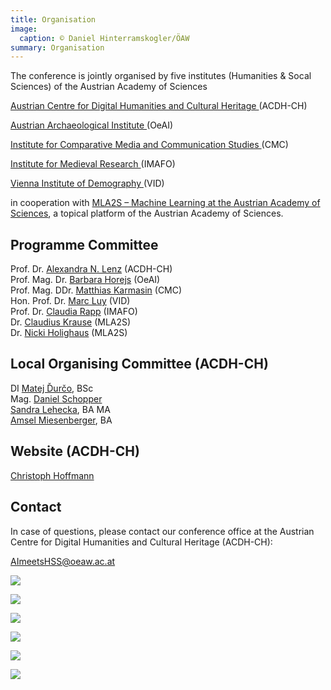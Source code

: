 ```yaml
---
title: Organisation
image:
  caption: © Daniel Hinterramskogler/ÖAW
summary: Organisation
---
```

The conference is jointly organised by five institutes (Humanities & Socal Sciences) of the Austrian Academy of Sciences

[Austrian Centre for Digital Humanities and Cultural Heritage ](https://www.oeaw.ac.at/acdh/)(ACDH-CH)

[Austrian Archaeological Institute ](https://www.oeaw.ac.at/en/oeai/)(OeAI)

[Institute for Comparative Media and Communication Studies ](https://www.oeaw.ac.at/cmc/)(CMC)

[Institute for Medieval Research ](https://www.oeaw.ac.at/en/imafo/home)(IMAFO)

[Vienna Institute of Demography ](https://www.oeaw.ac.at/vid)(VID)

in cooperation with [MLA2S – Machine Learning at the Austrian Academy of Sciences](https://www.oeaw.ac.at/mla2s/), a topical platform of the Austrian Academy of Sciences.

## Programme Committee

Prof. Dr. [Alexandra N. Lenz](https://www.oeaw.ac.at/acdh/institute/team/staff-members/alexandra-n-lenz) (ACDH-CH)\
Prof. Mag. Dr. [Barbara Horejs](https://www.oeaw.ac.at/en/oeai/institute/team/person/barbara-horejs) (OeAI) \
Prof. Mag. DDr. [Matthias Karmasin](https://www.oeaw.ac.at/cmc/the-institute/staff/matthias-karmasin/) (CMC)\
Hon. Prof. Dr. [Marc Luy](https://www.oeaw.ac.at/vid/people/staff/marc-luy/) (VID)\
Prof. Dr. [Claudia Rapp](https://www.oeaw.ac.at/byzanz/mitarbeiterinnen#c39365) (IMAFO)\
Dr. [Claudius Krause](https://www.oeaw.ac.at/en/hephy/the-institute/staff-members/staff/claudius-krause) (MLA2S)\
Dr. [Nicki Holighaus](https://www.oeaw.ac.at/en/ari/our-team/holighaus-nicki) (MLA2S)

## Local Organising Committee (ACDH-CH)

DI [Matej Ďurčo](https://www.oeaw.ac.at/acdh/institute/team/staff-members/matej-durco), BSc\
Mag. [Daniel Schopper](https://www.oeaw.ac.at/acdh/institute/team/staff-members/daniel-schopper)\
[Sandra Lehecka](https://www.oeaw.ac.at/acdh/institute/team/staff-members/sandra-lehecka), BA MA\
[Amsel Miesenberger](https://www.oeaw.ac.at/acdh/institute/team/staff-members/amsel-miesenberger), BA

## Website (ACDH-CH)

[Christoph Hoffmann](https://www.oeaw.ac.at/acdh/institute/team/staff-members/christoph-hoffmann)

## Contact

In case of questions, please contact our conference office at the Austrian Centre for Digital Humanities and Cultural Heritage (ACDH-CH):

[AImeetsHSS@oeaw.ac.at](mailto:AImeetsHSS@oeaw.ac.at)

![](/conference/ai-meets-hss/assets/content/en/pages/organisation/ACDH-CH-LOGO.jpg)

![](/conference/ai-meets-hss/assets/content/en/pages/organisation/oeai-logo.jpg)

![](/conference/ai-meets-hss/assets/content/en/pages/organisation/cmc_logo.jpg)

![](/conference/ai-meets-hss/assets/content/en/pages/organisation/imafo_logo.jpg)

![](/conference/ai-meets-hss/assets/content/en/pages/organisation/vid_logo.jpg)

![](/conference/ai-meets-hss/assets/content/en/pages/organisation/mla2s_logo.png)
